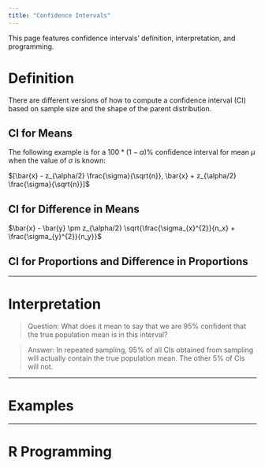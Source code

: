 ```yaml
---
title: "Confidence Intervals"
---
```


This page features confidence intervals' definition, interpretation, and programming.

# Definition

There are different versions of how to compute a confidence interval (CI) based on sample size and the shape of the parent distribution.

## CI for Means

The following example is for a $100 * (1 - \alpha) \%$ confidence interval for mean $\mu$ when the value of $\sigma$ is known:

$[\bar{x} - z_{\alpha/2} \frac{\sigma}{\sqrt{n}}, \bar{x} + z_{\alpha/2} \frac{\sigma}{\sqrt{n}}]$

## CI for Difference in Means

$\bar{x} - \bar{y} \pm z_{\alpha/2} \sqrt{\frac{\sigma_{x}^{2}}{n_x} + \frac{\sigma_{y}^{2}}{n_y}}$

## CI for Proportions and Difference in Proportions

---

# Interpretation

> Question: What does it mean to say that we are 95% confident that the true population mean is in this
interval?

> Answer: In repeated sampling, 95% of all CIs obtained from sampling will
actually contain the true population mean. The other 5% of CIs will not.

---

# Examples

---

# R Programming
